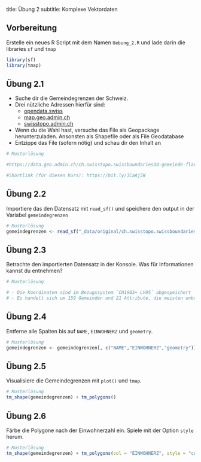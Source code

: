 
title: Übung 2
subtitle: Komplexe Vektordaten

## Vorbereitung <!--1-->

Erstelle ein neues R Script mit dem Namen `Uebung_2.R` und lade darin die libraries `sf` und `tmap`

```r
library(sf)
library(tmap)
```


## Übung 2.1 <!--10-->

- Suche dir die Gemeindegrenzen der Schweiz. 
- Drei nützliche Adressen hierfür sind:
  - [opendata.swiss](https://opendata.swiss/)
  - [map.geo.admin.ch](https://map.geo.admin.ch)
  - [swisstopo.admin.ch](https://www.swisstopo.admin.ch)
- Wenn du die Wahl hast, versuche das File als Geopackage herunterzuladen. Ansonsten als Shapefile oder als File Geodatabase
- Entzippe das File (sofern nötig) und schau dir den Inhalt an


```r
# Musterlösung

#https://data.geo.admin.ch/ch.swisstopo.swissboundaries3d-gemeinde-flaeche.fill/shp/2056/ch.swisstopo.swissboundaries3d-gemeinde-flaeche.fill.zip

#Shortlink (für diesen Kurs): https://bit.ly/3CaAj5W


```



## Übung 2.2 

Importiere das den Datensatz mit `read_sf()` und speichere den output in der Variabel `gemeindegrenzen`

```r
# Musterlösung
gemeindegrenzen <- read_sf("_data/original/ch.swisstopo.swissboundaries3d-gemeinde-flaeche.fill/swissBOUNDARIES3D_1_3_TLM_BEZIRKSGEBIET.shp")
```




## Übung 2.3 <!--5-->

Betrachte den importierten Datensatz in der Konsole. Was für Informationen kannst du entnehmen?

```r
# Musterlösung

# - Die Koordinaten sind im Bezugssystem `CH1903+ LV95` abgespeichert
# - Es handelt sich um 159 Gemeinden und 21 Attribute, die meisten unbrauchbar

```



## Übung 2.4 <!--3-->

Entferne alle Spalten bis auf `NAME`, `EINWOHNERZ` und `geometry`.


```r

# Musterlösung
gemeindegrenzen <- gemeindegrenzen[, c("NAME","EINWOHNERZ","geometry")]
```



## Übung 2.5 <!--4-->

Visualisiere die Gemeindegrenzen mit `plot()` und `tmap`.

```r
# Musterlösung
tm_shape(gemeindegrenzen) + tm_polygons()
```




## Übung 2.6 <!--4-->

Färbe die Polygone nach der Einwohnerzahl ein. Spiele mit der Option `style` herum.

```r
# Musterlösung
tm_shape(gemeindegrenzen) + tm_polygons(col = "EINWOHNERZ", style = "cont")
```




